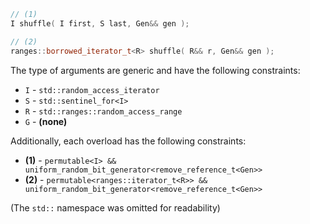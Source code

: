 ```cpp
// (1)
I shuffle( I first, S last, Gen&& gen );

// (2)
ranges::borrowed_iterator_t<R> shuffle( R&& r, Gen&& gen );
```

The type of arguments are generic and have the following constraints:
- `I` - `std::random_access_iterator`
- `S` - `std::sentinel_for<I>`
- `R` - `std::ranges::random_access_range`
- `G` - **(none)**

Additionally, each overload has the following constraints:
- **(1)** - `permutable<I> && uniform_random_bit_generator<remove_reference_t<Gen>>`
- **(2)** - `permutable<ranges::iterator_t<R>> && uniform_random_bit_generator<remove_reference_t<Gen>>`

(The `std::` namespace was omitted for readability)
